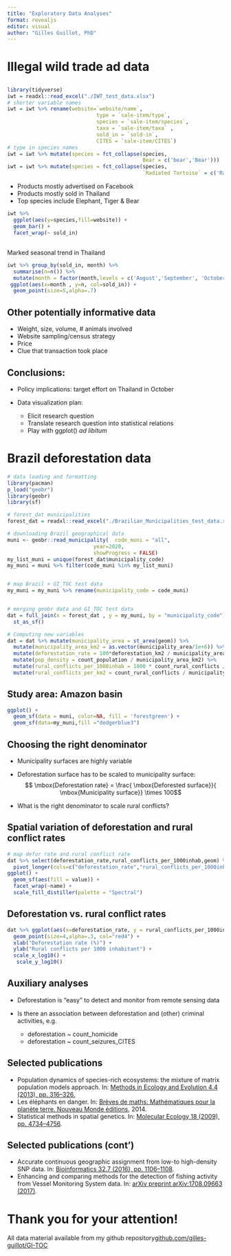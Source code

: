 ```yaml
---
title: "Exploratory Data Analyses"
format: revealjs
editor: visual
author: "Gilles Guillot, PhD"
---
```


# Illegal wild trade ad data

## 

```r
library(tidyverse)
iwt = readxl::read_excel("./IWT_test_data.xlsx")
# shorter variable names
iwt = iwt %>% rename(website=`website/name`,
                             type = `sale-item/type`,
                             species = `sale-item/species`,
                             taxa = `sale-item/taxa` , 
                             sold_in = `sold-in`,
                             CITES = `sale-item/CITES`)
# type in species names
iwt = iwt %>% mutate(species = fct_collapse(species, 
                                            Bear = c('bear','Bear')))
iwt = iwt %>% mutate(species = fct_collapse(species, 
                                            `Radiated Tortoise` = c('Radiated tortoise','Radiated Tortoise')))

```

* Products mostly advertised on Facebook
* Products mostly sold in  Thailand
* Top species include Elephant, Tiger & Bear

```r
iwt %>% 
  ggplot(aes(y=species,fill=website)) + 
  geom_bar() + 
  facet_wrap(~ sold_in)

```

## 

Marked seasonal trend in Thailand

```r
iwt %>% group_by(sold_in, month) %>% 
  summarise(n=n()) %>% 
  mutate(month = factor(month,levels = c('August','September', 'October'))) %>% 
 ggplot(aes(x=month , y=n, col=sold_in)) +
  geom_point(size=5,alpha=.7)
```



## Other potentially informative data


* Weight, size, volume, # animals involved
* Website sampling/census strategy
* Price
* Clue that transaction took place

## Conclusions: 

* Policy implications: target effort on Thailand in October

* Data visualization plan: 
   + Elicit research question
   + Translate research question into statistical relations
   + Play with ggplot() *ad libitum*


# Brazil deforestation data



```r
# data loading and formatting
library(pacman)
p_load("geobr")
library(geobr)
library(sf)

# forest_dat municipalities
forest_dat = readxl::read_excel("./Brazilian_Municipalities_test_data.xlsx")

# downloading Brazil geographical data
muni <- geobr::read_municipality(  code_muni = "all",
                            year=2020, 
                            showProgress = FALSE)
my_list_muni = unique(forest_dat$municipality_code)
my_muni = muni %>% filter(code_muni %in% my_list_muni)


# map Brazil + GI_TOC test data
my_muni = my_muni %>% rename(municipality_code = code_muni)


# merging geobr data and GI_TOC test data
dat = full_join(x = forest_dat , y = my_muni, by = "municipality_code") %>% 
  st_as_sf()

# Computing new variables
dat = dat %>% mutate(municipality_area = st_area(geom)) %>% 
  mutate(municipality_area_km2 = as.vector(municipality_area/1e+6)) %>% 
  mutate(deforestation_rate = 100*deforestation_km2 / municipality_area_km2) %>% 
  mutate(pop_density = count_population / municipality_area_km2) %>% 
  mutate(rural_conflicts_per_1000inhab = 1000 * count_rural_conflicts / count_population) %>% 
  mutate(rural_conflicts_per_km2 = count_rural_conflicts / municipality_area_km2)

```

## Study area: Amazon basin
```r
ggplot() + 
  geom_sf(data = muni, color=NA, fill = 'forestgreen') + 
  geom_sf(data=my_muni,fill ="dodgerblue3")
```


## Choosing the right denominator

* Municipality  surfaces are highly variable
* Deforestation surface has to be scaled to municipality surface:
$$ \mbox{Deforestation rate} = \frac{ \mbox{Deforested surface}}{ \mbox{Municipality surface}} \times 100$$

* What is the right denominator to scale  rural conflicts?


## Spatial variation of deforestation and  rural conflict rates 

```r
# map defor rate and rural conflict rate
dat %>% select(deforestation_rate,rural_conflicts_per_1000inhab,geom) %>% 
  pivot_longer(cols=c("deforestation_rate","rural_conflicts_per_1000inhab")) %>% 
ggplot() + 
  geom_sf(aes(fill = value)) +
  facet_wrap(~name) + 
  scale_fill_distiller(palette = "Spectral")
```

## Deforestation vs. rural conflict rates 

```r
dat %>% ggplot(aes(x=deforestation_rate, y = rural_conflicts_per_1000inhab)) +  
  geom_point(size=4,alpha=.3, col="red4") + 
  xlab("Deforestation rate (%)") + 
  ylab("Rural conflicts per 1000 inhabitant") + 
  scale_x_log10() + 
   scale_y_log10() 

```

## Auxiliary analyses

* Deforestation is "easy" to detect and monitor from remote sensing data

* Is there an association between deforestation and (other) criminal activities, e.g.
   + deforestation ~ count_homicide
    + deforestation ~ count_seizures_CITES
    

## Selected publications

*  Population dynamics of species-rich ecosystems: the mixture of matrix population models approach. In: [Methods in Ecology and Evolution 4.4 (2013), pp. 316–326.](https://besjournals.onlinelibrary.wiley.com/doi/full/10.1111/2041-210x.12019)
*  Les éléphants en danger. In: [Brèves de maths: Mathématiques pour la planète terre. Nouveau Monde éditions](http://www.breves-de-maths.fr/les-elephants-en-danger/), 2014.
* Statistical methods in spatial genetics. In: [Molecular Ecology 18 (2009), pp. 4734–4756](https://onlinelibrary.wiley.com/doi/10.1111/j.1365-294X.2009.04410.x). 

## Selected publications (cont')

* Accurate continuous geographic assignment from low-to high-density SNP data. In:
[Bioinformatics 32.7 (2016), pp. 1106–1108](https://academic.oup.com/bioinformatics/article/32/7/1106/1744090).
*  Enhancing and comparing methods for the detection of fishing activity from Vessel Monitoring System data. In: [arXiv preprint arXiv:1708.09663 (2017)](https://arxiv.org/abs/1708.09663).



# Thank you for your attention!

All data  material available from my github repository[github.com/gilles-guillot/GI-TOC](https://github.com/gilles-guillot/GI-TOC)
